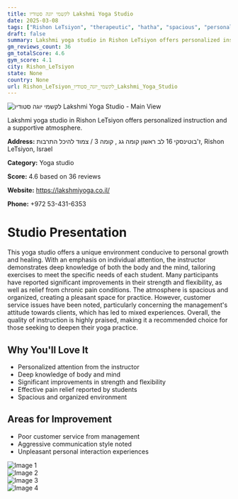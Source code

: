 ```yaml
---
title: לקשמי יוגה סטודיו Lakshmi Yoga Studio
date: 2025-03-08
tags: ["Rishon LeTsiyon", "therapeutic", "hatha", "spacious", "personalized", "Rishon LeTsiyon"]  
draft: false
summary: Lakshmi yoga studio in Rishon LeTsiyon offers personalized instruction and a supportive atmosphere.
gm_reviews_count: 36
gm_totalScore: 4.6
gym_score: 4.1
city: Rishon_LeTsiyon
state: None
country: None
url: Rishon_LeTsiyon_לקשמי_יוגה_סטודיו_Lakshmi_Yoga_Studio
---
```


<div className="aspect-[16/9] relative my-8">
  <img 
    src="https://lh5.googleusercontent.com/p/AF1QipMC8vbs-Q-kRDugVPG3TjbuJXVxK-lKjKHqupnH=w1920-h1080-k-no"
    alt="לקשמי יוגה סטודיו Lakshmi Yoga Studio - Main View"
    className="object-cover absolute inset-0 w-full h-full rounded-lg"
  />
</div>

Lakshmi yoga studio in Rishon LeTsiyon offers personalized instruction and a supportive atmosphere.

**Address:** ז'בוטינסקי 16 לב ראשון קומה גג , קומה 3 / צמוד להיכל התרבות, Rishon LeTsiyon, Israel

**Category:** Yoga studio

**Score:** 4.6 based on 36 reviews

**Website:** https://lakshmiyoga.co.il/

**Phone:** +972 53-431-6353

# Studio Presentation

This yoga studio offers a unique environment conducive to personal growth and healing. With an emphasis on individual attention, the instructor demonstrates deep knowledge of both the body and the mind, tailoring exercises to meet the specific needs of each student. Many participants have reported significant improvements in their strength and flexibility, as well as relief from chronic pain conditions. The atmosphere is spacious and organized, creating a pleasant space for practice. However, customer service issues have been noted, particularly concerning the management's attitude towards clients, which has led to mixed experiences. Overall, the quality of instruction is highly praised, making it a recommended choice for those seeking to deepen their yoga practice.

## Why You'll Love It

- Personalized attention from the instructor
- Deep knowledge of body and mind
- Significant improvements in strength and flexibility
- Effective pain relief reported by students
- Spacious and organized environment

## Areas for Improvement

- Poor customer service from management
- Aggressive communication style noted
- Unpleasant personal interaction experiences

<div className="grid grid-cols-1 xl:grid-cols-2 gap-4 my-8">
<div className="aspect-[4/3] relative"><img src="https://lh3.googleusercontent.com/p/AF1QipPtfskgQ52L4WvUZNRaVQZdo2P6vYMPIQHY5twp=w1920-h1080-k-no" alt="Image 1" className="object-cover absolute inset-0 w-full h-full rounded-lg" /></div>
<div className="aspect-[4/3] relative"><img src="https://lh5.googleusercontent.com/p/AF1QipO_Q-5_2YRdhXDEg64nGcPm76XV3WLdtpdCbPxc=w1920-h1080-k-no" alt="Image 2" className="object-cover absolute inset-0 w-full h-full rounded-lg" /></div>
<div className="aspect-[4/3] relative"><img src="https://lh5.googleusercontent.com/p/AF1QipOg8o5lFYBu7gunXUA_QFCiynA1_BTJj0jCz9Xj=w1920-h1080-k-no" alt="Image 3" className="object-cover absolute inset-0 w-full h-full rounded-lg" /></div>
<div className="aspect-[4/3] relative"><img src="https://lh5.googleusercontent.com/p/AF1QipP8fofmYJ9u17rSMAVjewcn_6wsUGrwKRmTNFzU=w1920-h1080-k-no" alt="Image 4" className="object-cover absolute inset-0 w-full h-full rounded-lg" /></div>
</div>